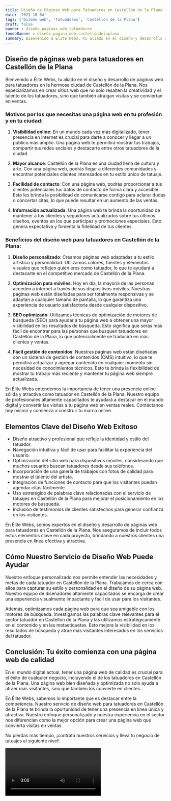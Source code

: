 ```yaml
---
title: Diseño de Páginas Web para Tatuadores en Castellón de la Plana
date: '2023-10-04'
tags: ['Diseño web', 'Tatuadores', 'Castellón de la Plana']
draft: false
banner : diseño_paginas_web_tatuadores
fondoBanner : diseño_pagina_web_castellóndelaplana
summary: Bienvenido a Élite Webs, tu aliado en el diseño y desarrollo de páginas web para tatuadores en la hermosa ciudad de Castellón de la Plana. Nos especializamos en crear sitios web que no solo resalten la creatividad y el talento de los tatuadores, sino que también atraigan visitas y se conviertan en ventas.
---
```


## Diseño de páginas web para tatuadores en Castellón de la Plana

Bienvenido a Élite Webs, tu aliado en el diseño y desarrollo de páginas web para tatuadores en la hermosa ciudad de Castellón de la Plana. Nos especializamos en crear sitios web que no solo resalten la creatividad y el talento de los tatuadores, sino que también atraigan visitas y se conviertan en ventas.

### Motivos por los que necesitas una página web en tu profesión y en tu ciudad:

1. **Visibilidad online**: En un mundo cada vez más digitalizado, tener presencia en internet es crucial para darte a conocer y llegar a un público más amplio. Una página web te permitirá mostrar tus trabajos, compartir tus redes sociales y destacarte entre otros tatuadores de la ciudad.

2. **Mayor alcance**: Castellón de la Plana es una ciudad llena de cultura y arte. Con una página web, podrás llegar a diferentes comunidades y encontrar potenciales clientes interesados en tu estilo único de tatuaje.

3. **Facilidad de contacto**: Con una página web, podrás proporcionar a tus clientes potenciales tus datos de contacto de forma clara y accesible. Esto les brinda la posibilidad de comunicarse contigo para aclarar dudas o concertar citas, lo que puede resultar en un aumento de las ventas.

4. **Información actualizada**: Una página web te brinda la oportunidad de mantener a tus clientes y seguidores actualizados sobre tus últimos diseños, eventos en los que participas y promociones especiales. Esto genera expectativa y fomenta la fidelidad de tus clientes.

### Beneficios del diseño web para tatuadores en Castellón de la Plana:

1. **Diseño personalizado**: Creamos páginas web adaptadas a tu estilo artístico y personalidad. Utilizamos colores, fuentes y elementos visuales que reflejen quién eres como tatuador, lo que te ayudará a destacarte en el competitivo mercado de Castellón de la Plana.

2. **Optimización para móviles**: Hoy en día, la mayoría de las personas acceden a internet a través de sus dispositivos móviles. Nuestras páginas web están diseñadas para ser totalmente responsivas y se adaptan a cualquier tamaño de pantalla, lo que garantiza una experiencia de usuario satisfactoria desde cualquier dispositivo.

3. **SEO optimizado**: Utilizamos técnicas de optimización de motores de búsqueda (SEO) para ayudar a tu página web a obtener una mayor visibilidad en los resultados de búsqueda. Esto significa que serás más fácil de encontrar para las personas que busquen tatuadores en Castellón de la Plana, lo que potencialmente se traducirá en más clientes y ventas.

4. **Fácil gestión de contenidos**: Nuestras páginas web están diseñadas con un sistema de gestión de contenidos (CMS) intuitivo, lo que te permitirá actualizar y agregar contenido en cualquier momento sin necesidad de conocimientos técnicos. Esto te brinda la flexibilidad de mostrar tu trabajo más reciente y mantener tu página web siempre actualizada.

En Élite Webs entendemos la importancia de tener una presencia online sólida y atractiva como tatuador en Castellón de la Plana. Nuestro equipo de profesionales altamente capacitados te ayudará a destacar en el mundo digital y convertir las visitas a tu página web en ventas reales. Contáctanos hoy mismo y comienza a construir tu marca online.

<GifSeo />

<Cta />

## Elementos Clave del Diseño Web Exitoso

- Diseño atractivo y profesional que refleje la identidad y estilo del tatuador.
- Navegación intuitiva y fácil de usar para facilitar la experiencia del usuario.
- Optimización del sitio web para dispositivos móviles, considerando que muchos usuarios buscan tatuadores desde sus teléfonos.
- Incorporación de una galería de trabajos con fotos de calidad para mostrar el talento del artista.
- Integración de funciones de contacto para que los visitantes puedan agendar citas fácilmente.
- Uso estratégico de palabras clave relacionadas con el servicio de tatuajes en Castellón de la Plana para mejorar el posicionamiento en los motores de búsqueda.
- Inclusión de testimonios de clientes satisfechos para generar confianza en los visitantes.

En Élite Webs, somos expertos en el diseño y desarrollo de páginas web para tatuadores en Castellón de la Plana. Nos aseguramos de incluir todos estos elementos clave en cada proyecto, brindando a nuestros clientes una presencia en línea efectiva y atractiva.

## Cómo Nuestro Servicio de Diseño Web Puede Ayudar

Nuestro enfoque personalizado nos permite entender las necesidades y metas de cada tatuador en Castellón de la Plana. Trabajamos de cerca con ellos para capturar su estilo y personalidad en el diseño de su página web. Nuestro equipo de diseñadores altamente capacitados se encarga de crear una experiencia visualmente impactante y fácil de usar para los visitantes.

Además, optimizamos cada página web para que sea amigable con los motores de búsqueda. Investigamos las palabras clave relevantes para el sector tatuador en Castellón de la Plana y las utilizamos estratégicamente en el contenido y en las metaetiquetas. Esto mejora la visibilidad en los resultados de búsqueda y atrae más visitantes interesados en los servicios del tatuador.

## Conclusión: **Tu éxito comienza con una página web de calidad**

En el mundo digital actual, tener una página web de calidad es crucial para el éxito de cualquier negocio, incluyendo el de los tatuadores en Castellón de la Plana. Una página web bien diseñada y optimizada no solo ayuda a atraer más visitantes, sino que también los convierte en clientes.

En Élite Webs, sabemos lo importante que es destacar entre la competencia. Nuestro servicio de diseño web para tatuadores en Castellón de la Plana te brinda la oportunidad de tener una presencia en línea única y atractiva. Nuestro enfoque personalizado y nuestra experiencia en el sector nos diferencian como la mejor opción para crear una página web que convierta visitas en ventas.

No pierdas más tiempo, ¡contrata nuestros servicios y lleva tu negocio de tatuajes al siguiente nivel!

<Video />

<CtaBot job='Tatuadores' city='Castellón de la Plana'/>

<Gmaps query='Castellón de la Plana+españa+maps' />